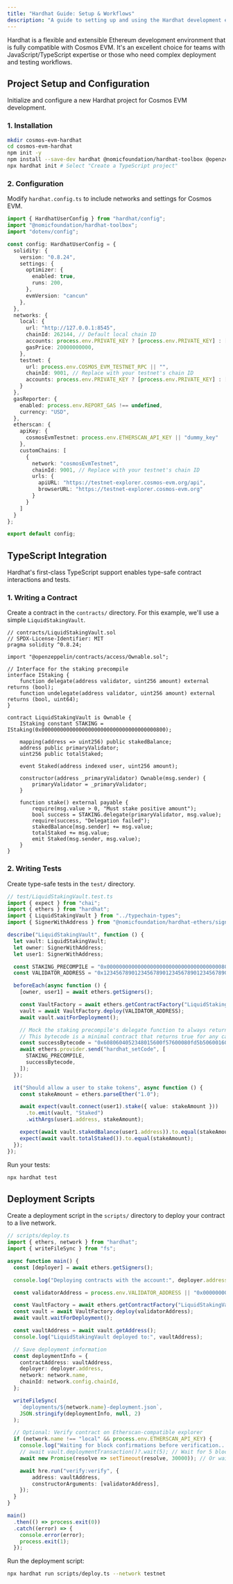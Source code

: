 ```yaml
---
title: "Hardhat Guide: Setup & Workflows"
description: "A guide to setting up and using the Hardhat development environment for building, testing, and deploying on Cosmos EVM."
---
```


Hardhat is a flexible and extensible Ethereum development environment that is fully compatible with Cosmos EVM. It's an excellent choice for teams with JavaScript/TypeScript expertise or those who need complex deployment and testing workflows.

## Project Setup and Configuration

Initialize and configure a new Hardhat project for Cosmos EVM development.

### 1. Installation

```bash
mkdir cosmos-evm-hardhat
cd cosmos-evm-hardhat
npm init -y
npm install --save-dev hardhat @nomicfoundation/hardhat-toolbox @openzeppelin/contracts
npx hardhat init # Select "Create a TypeScript project"
```

### 2. Configuration

Modify `hardhat.config.ts` to include networks and settings for Cosmos EVM.

```typescript
import { HardhatUserConfig } from "hardhat/config";
import "@nomicfoundation/hardhat-toolbox";
import "dotenv/config";

const config: HardhatUserConfig = {
  solidity: {
    version: "0.8.24",
    settings: {
      optimizer: {
        enabled: true,
        runs: 200,
      },
      evmVersion: "cancun"
    },
  },
  networks: {
    local: {
      url: "http://127.0.0.1:8545",
      chainId: 262144, // Default local chain ID
      accounts: process.env.PRIVATE_KEY ? [process.env.PRIVATE_KEY] : [],
      gasPrice: 20000000000,
    },
    testnet: {
      url: process.env.COSMOS_EVM_TESTNET_RPC || "",
      chainId: 9001, // Replace with your testnet's chain ID
      accounts: process.env.PRIVATE_KEY ? [process.env.PRIVATE_KEY] : [],
    }
  },
  gasReporter: {
    enabled: process.env.REPORT_GAS !== undefined,
    currency: "USD",
  },
  etherscan: {
    apiKey: {
      cosmosEvmTestnet: process.env.ETHERSCAN_API_KEY || "dummy_key"
    },
    customChains: [
      {
        network: "cosmosEvmTestnet",
        chainId: 9001, // Replace with your testnet's chain ID
        urls: {
          apiURL: "https://testnet-explorer.cosmos-evm.org/api",
          browserURL: "https://testnet-explorer.cosmos-evm.org"
        }
      }
    ]
  }
};

export default config;
```

## TypeScript Integration

Hardhat's first-class TypeScript support enables type-safe contract interactions and tests.

### 1. Writing a Contract

Create a contract in the `contracts/` directory. For this example, we'll use a simple `LiquidStakingVault`.

```solidity
// contracts/LiquidStakingVault.sol
// SPDX-License-Identifier: MIT
pragma solidity ^0.8.24;

import "@openzeppelin/contracts/access/Ownable.sol";

// Interface for the staking precompile
interface IStaking {
    function delegate(address validator, uint256 amount) external returns (bool);
    function undelegate(address validator, uint256 amount) external returns (bool, uint64);
}

contract LiquidStakingVault is Ownable {
    IStaking constant STAKING = IStaking(0x0000000000000000000000000000000000000800);

    mapping(address => uint256) public stakedBalance;
    address public primaryValidator;
    uint256 public totalStaked;

    event Staked(address indexed user, uint256 amount);

    constructor(address _primaryValidator) Ownable(msg.sender) {
        primaryValidator = _primaryValidator;
    }

    function stake() external payable {
        require(msg.value > 0, "Must stake positive amount");
        bool success = STAKING.delegate(primaryValidator, msg.value);
        require(success, "Delegation failed");
        stakedBalance[msg.sender] += msg.value;
        totalStaked += msg.value;
        emit Staked(msg.sender, msg.value);
    }
}
```

### 2. Writing Tests

Create type-safe tests in the `test/` directory.

```typescript
// test/LiquidStakingVault.test.ts
import { expect } from "chai";
import { ethers } from "hardhat";
import { LiquidStakingVault } from "../typechain-types";
import { SignerWithAddress } from "@nomicfoundation/hardhat-ethers/signers";

describe("LiquidStakingVault", function () {
  let vault: LiquidStakingVault;
  let owner: SignerWithAddress;
  let user1: SignerWithAddress;

  const STAKING_PRECOMPILE = "0x0000000000000000000000000000000000000800";
  const VALIDATOR_ADDRESS = "0x1234567890123456789012345678901234567890";

  beforeEach(async function () {
    [owner, user1] = await ethers.getSigners();

    const VaultFactory = await ethers.getContractFactory("LiquidStakingVault");
    vault = await VaultFactory.deploy(VALIDATOR_ADDRESS);
    await vault.waitForDeployment();

    // Mock the staking precompile's delegate function to always return true
    // This bytecode is a minimal contract that returns true for any call
    const successBytecode = "0x6080604052348015600f57600080fd5b50600160005560016000f3";
    await ethers.provider.send("hardhat_setCode", [
      STAKING_PRECOMPILE,
      successBytecode,
    ]);
  });

  it("Should allow a user to stake tokens", async function () {
    const stakeAmount = ethers.parseEther("1.0");

    await expect(vault.connect(user1).stake({ value: stakeAmount }))
      .to.emit(vault, "Staked")
      .withArgs(user1.address, stakeAmount);

    expect(await vault.stakedBalance(user1.address)).to.equal(stakeAmount);
    expect(await vault.totalStaked()).to.equal(stakeAmount);
  });
});
```

Run your tests:
```bash
npx hardhat test
```

## Deployment Scripts

Create a deployment script in the `scripts/` directory to deploy your contract to a live network.

```typescript
// scripts/deploy.ts
import { ethers, network } from "hardhat";
import { writeFileSync } from "fs";

async function main() {
  const [deployer] = await ethers.getSigners();

  console.log("Deploying contracts with the account:", deployer.address);

  const validatorAddress = process.env.VALIDATOR_ADDRESS || "0x0000000000000000000000000000000000000000";

  const VaultFactory = await ethers.getContractFactory("LiquidStakingVault");
  const vault = await VaultFactory.deploy(validatorAddress);
  await vault.waitForDeployment();

  const vaultAddress = await vault.getAddress();
  console.log("LiquidStakingVault deployed to:", vaultAddress);

  // Save deployment information
  const deploymentInfo = {
    contractAddress: vaultAddress,
    deployer: deployer.address,
    network: network.name,
    chainId: network.config.chainId,
  };

  writeFileSync(
    `deployments/${network.name}-deployment.json`,
    JSON.stringify(deploymentInfo, null, 2)
  );

  // Optional: Verify contract on Etherscan-compatible explorer
  if (network.name !== "local" && process.env.ETHERSCAN_API_KEY) {
    console.log("Waiting for block confirmations before verification...");
    // await vault.deploymentTransaction()?.wait(5); // Wait for 5 blocks
    await new Promise(resolve => setTimeout(resolve, 30000)); // Or wait 30 seconds

    await hre.run("verify:verify", {
        address: vaultAddress,
        constructorArguments: [validatorAddress],
    });
  }
}

main()
  .then(() => process.exit(0))
  .catch((error) => {
    console.error(error);
    process.exit(1);
  });
```

Run the deployment script:
```bash
npx hardhat run scripts/deploy.ts --network testnet
```